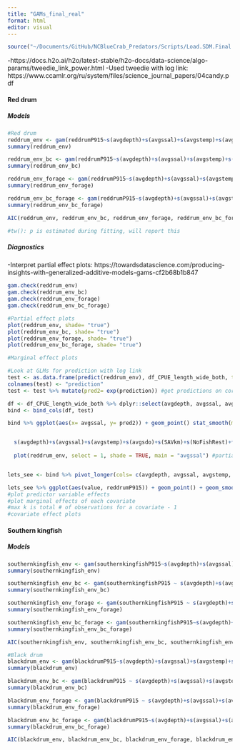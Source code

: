 ```yaml
---
title: "GAMs_final_real"
format: html
editor: visual
---
```


```r
source("~/Documents/GitHub/NCBlueCrab_Predators/Scripts/Load.SDM.Final.R")
```

-https://docs.h2o.ai/h2o/latest-stable/h2o-docs/data-science/algo-params/tweedie_link_power.html
-Used tweedie with log link: https://www.ccamlr.org/ru/system/files/science_journal_papers/04candy.pdf

#### Red drum 
##### Models 
```r
#Red drum 
reddrum_env <- gam(reddrumP915~s(avgdepth)+s(avgssal)+s(avgstemp)+s(avgsdo)+s(SAVkm)+s(NoFishRest)+factor(Yearfactor), family= tw(link= "log",), data=df_CPUE_length_wide_both)
summary(reddrum_env)

reddrum_env_bc <- gam(reddrumP915~s(avgdepth)+s(avgssal)+s(avgstemp)+s(avgsdo)+s(SAVkm)+s(NoFishRest)+factor(Yearfactor) + s(smallbluecrabP120), family= tw(link= "log"), data=df_CPUE_length_wide_both)
summary(reddrum_env_bc)

reddrum_env_forage <- gam(reddrumP915~s(avgdepth)+s(avgssal)+s(avgstemp)+s(avgsdo)+s(SAVkm)+s(NoFishRest)+factor(Yearfactor) + s(reddrumP915forageP915) + s(reddrumP915forageP120), family= tw(link= "log"), data=df_CPUE_length_wide_both)
summary(reddrum_env_forage)

reddrum_env_bc_forage <- gam(reddrumP915~s(avgdepth)+s(avgssal)+s(avgstemp) + s(avgsdo)+s(SAVkm)+s(NoFishRest)+factor(Yearfactor) + s(reddrumP915forageP120) + s(reddrumP915forageP915) + s(smallbluecrabP120), family= tw(link= "log"),  data=df_CPUE_length_wide_both)
summary(reddrum_env_bc_forage)

AIC(reddrum_env, reddrum_env_bc, reddrum_env_forage, reddrum_env_bc_forage) %>% arrange(AIC)

#tw(): p is estimated during fitting, will report this 
```

##### Diagnostics
-Interpret partial effect plots: https://towardsdatascience.com/producing-insights-with-generalized-additive-models-gams-cf2b68b1b847
```r
gam.check(reddrum_env)
gam.check(reddrum_env_bc)
gam.check(reddrum_env_forage)
gam.check(reddrum_env_bc_forage)

#Partial effect plots
plot(reddrum_env, shade= "true") 
plot(reddrum_env_bc, shade= "true") 
plot(reddrum_env_forage, shade= "true") 
plot(reddrum_env_bc_forage, shade= "true") 

#Marginal effect plots

#Look at GLMs for prediction with log link 
test <- as.data.frame(predict(reddrum_env), df_CPUE_length_wide_both, type= "response")
colnames(test) <- "prediction"
test <- test %>% mutate(pred2= exp(prediction)) #get predictions on correct scale 

df <- df_CPUE_length_wide_both %>% dplyr::select(avgdepth, avgssal, avgstemp, avgsdo, SAVkm, NoFishRest, Yearfactor, reddrumP915)
bind <- bind_cols(df, test)

bind %>% ggplot(aes(x= avgssal, y= pred2)) + geom_point() stat_smooth(method = "gam", formula = re ~ s(x), method.args = list(fit = gam_model))


  s(avgdepth)+s(avgssal)+s(avgstemp)+s(avgsdo)+s(SAVkm)+s(NoFishRest)+factor(Yearfactor)
  
  plot(reddrum_env, select = 1, shade = TRUE, main = "avgssal") #partial effect plots: show component effect of each of smooth or linear terms in model, centered around mean: increase or decrease in y axis is reflected in average predicted value of response, if above 0 than higher than average, decrease in ssal decreases # of reddrum 


lets_see <- bind %>% pivot_longer(cols= c(avgdepth, avgssal, avgstemp, avgsdo, SAVkm, NoFishRest, Yearfactor, reddrumP915), names_to= "predictor")

lets_see %>% ggplot(aes(value, reddrumP915)) + geom_point() + geom_smooth(method= "loess") + facet_wrap(~predictor, scales= "free") + standard_theme
#plot predictor variable effects 
#plot marginal effects of each covariate
#max k is total # of observations for a covariate - 1 
#covariate effect plots 
```

#### Southern kingfish

##### Models 
```r
southernkingfish_env <- gam(southernkingfishP915~s(avgdepth)+s(avgssal)+s(avgstemp)+s(avgsdo)+s(SAVkm)+s(NoFishRest)+factor(Yearfactor), family= tw(link= "log"), data=df_CPUE_length_wide_both)
summary(southernkingfish_env)

southernkingfish_env_bc <- gam(southernkingfishP915 ~ s(avgdepth)+s(avgssal)+s(avgstemp)+s(avgsdo)+s(SAVkm)+s(NoFishRest)+factor(Yearfactor) + s(smallbluecrabP120), family= tw(link= "log"), data=df_CPUE_length_wide_both)
summary(southernkingfish_env_bc)

southernkingfish_env_forage <- gam(southernkingfishP915 ~ s(avgdepth)+s(avgssal)+s(avgstemp)+s(avgsdo)+s(SAVkm)+s(NoFishRest)+factor(Yearfactor) + s(southernkingfishP915forageP915) + s(southernkingfishP915forageP120), family= tw(link= "log"), data=df_CPUE_length_wide_both)
summary(southernkingfish_env_forage)

southernkingfish_env_bc_forage <- gam(southernkingfishP915~s(avgdepth)+s(avgssal)+s(avgstemp) + s(avgsdo)+s(SAVkm)+s(NoFishRest)+factor(Yearfactor) + s(southernkingfishP915forageP120) + s(southernkingfishP915forageP915) + s(smallbluecrabP120), family= tw(link= "log"), data=df_CPUE_length_wide_both)
summary(southernkingfish_env_bc_forage)

AIC(southernkingfish_env, southernkingfish_env_bc, southernkingfish_env_forage, southernkingfish_env_bc_forage) %>% arrange(AIC)
```

```r
#Black drum
blackdrum_env <- gam(blackdrumP915~s(avgdepth)+s(avgssal)+s(avgstemp)+s(avgsdo)+s(SAVkm)+s(NoFishRest)+factor(Yearfactor), family= tw(link= "log"), data=df_CPUE_length_wide_both)
summary(blackdrum_env)

blackdrum_env_bc <- gam(blackdrumP915 ~ s(avgdepth)+s(avgssal)+s(avgstemp)+s(avgsdo)+s(SAVkm)+s(NoFishRest)+factor(Yearfactor) + s(smallbluecrabP120), family= tw(link= "log"), data=df_CPUE_length_wide_both)
summary(blackdrum_env_bc)

blackdrum_env_forage <- gam(blackdrumP915 ~ s(avgdepth)+s(avgssal)+s(avgstemp)+s(avgsdo)+s(SAVkm)+s(NoFishRest)+factor(Yearfactor) + s(blackdrumP915forageP120), family= tw(link= "log"), data=df_CPUE_length_wide_both)
summary(blackdrum_env_forage)

blackdrum_env_bc_forage <- gam(blackdrumP915~s(avgdepth)+s(avgssal)+s(avgstemp) + s(avgsdo)+s(SAVkm)+s(NoFishRest)+factor(Yearfactor) + s(blackdrumP915forageP120) + s(smallbluecrabP120), family= tw(link= "log"), data=df_CPUE_length_wide_both)
summary(blackdrum_env_bc_forage)

AIC(blackdrum_env, blackdrum_env_bc, blackdrum_env_forage, blackdrum_env_bc_forage) %>% arrange(AIC)
```
